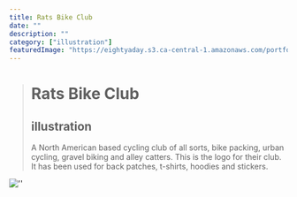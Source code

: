 ```yaml
---
title: Rats Bike Club
date: ""
description: ""
category: ["illustration"]
featuredImage: "https://eightyaday.s3.ca-central-1.amazonaws.com/portfolio/rats-bike-club/rats-bike-club-preview.jpg"
---
```


> # Rats Bike Club
>
> ## illustration
>
> A North American based cycling club of all sorts, bike packing, urban cycling, gravel biking and alley catters. This is the logo for their club. It has been used for back patches, t-shirts, hoodies and stickers.

![''](https://eightyaday.s3.ca-central-1.amazonaws.com/portfolio/rats-bike-club/rats-bike-club-01.jpg)
